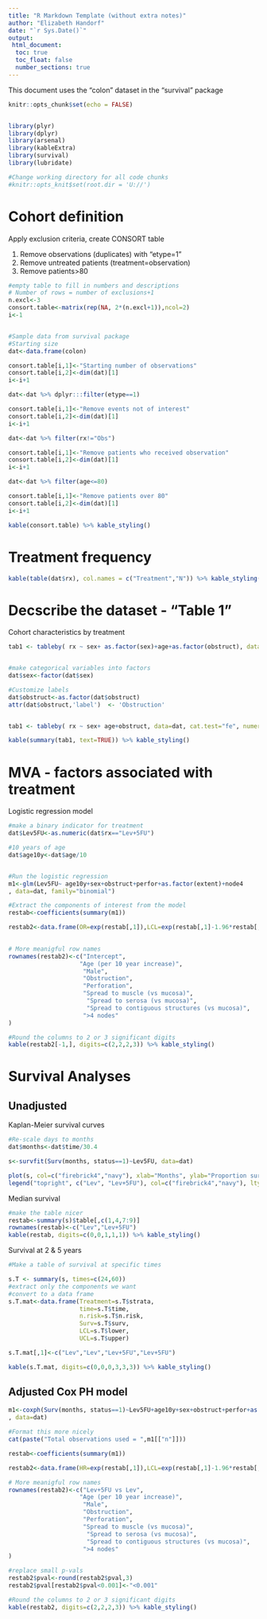 ---
title: "R Markdown Template (without extra notes)"
author: "Elizabeth Handorf"
date: "`r Sys.Date()`"
output: 
 html_document:
  toc: true
  toc_float: false
  number_sections: true
---

This document uses the "colon" dataset in the "survival" package

```{r setup, include=FALSE}
knitr::opts_chunk$set(echo = FALSE)


library(plyr)
library(dplyr)
library(arsenal)
library(kableExtra)
library(survival)
library(lubridate)

#Change working directory for all code chunks
#knitr::opts_knit$set(root.dir = 'U://')


```




# Cohort definition

Apply exclusion criteria, create CONSORT table

1. Remove observations (duplicates) with "etype=1"  
2. Remove untreated patients (treatment=observation)  
2. Remove patients>80

```{r, reuslts='asis'}

#empty table to fill in numbers and descriptions
# Number of rows = number of exclusions+1
n.excl<-3
consort.table<-matrix(rep(NA, 2*(n.excl+1)),ncol=2)
i<-1


#Sample data from survival package
#Starting size
dat<-data.frame(colon)

consort.table[i,1]<-"Starting number of observations"
consort.table[i,2]<-dim(dat)[1]
i<-i+1

dat<-dat %>% dplyr:::filter(etype==1)

consort.table[i,1]<-"Remove events not of interest"
consort.table[i,2]<-dim(dat)[1]
i<-i+1

dat<-dat %>% filter(rx!="Obs")

consort.table[i,1]<-"Remove patients who received observation"
consort.table[i,2]<-dim(dat)[1]
i<-i+1

dat<-dat %>% filter(age<=80)

consort.table[i,1]<-"Remove patients over 80"
consort.table[i,2]<-dim(dat)[1]
i<-i+1

kable(consort.table) %>% kable_styling()

```

# Treatment frequency



```{r, reuslts='asis'}
kable(table(dat$rx), col.names = c("Treatment","N")) %>% kable_styling()
```



# Decscribe the dataset - "Table 1"

Cohort characteristics by treatment

```{r, reuslts='asis'}

tab1 <- tableby( rx ~ sex+ as.factor(sex)+age+as.factor(obstruct), data=dat)


#make categorical variables into factors
dat$sex<-factor(dat$sex)

#Customize labels
dat$obstruct<-as.factor(dat$obstruct)
attr(dat$obstruct,'label')  <- 'Obstruction'


tab1 <- tableby( rx ~ sex+ age+obstruct, data=dat, cat.test="fe", numeric.test = "kwt")

kable(summary(tab1, text=TRUE)) %>% kable_styling()
```

# MVA - factors associated with treatment

Logistic regression model

```{r, results="asis"}

#make a binary indicator for treatment
dat$Lev5FU<-as.numeric(dat$rx=="Lev+5FU")

#10 years of age
dat$age10y<-dat$age/10


#Run the logistic regression
m1<-glm(Lev5FU~ age10y+sex+obstruct+perfor+as.factor(extent)+node4
, data=dat, family="binomial")

#Extract the components of interest from the model
restab<-coefficients(summary(m1))

restab2<-data.frame(OR=exp(restab[,1]),LCL=exp(restab[,1]-1.96*restab[,2]),UCL=exp(restab[,1]+1.96*restab[,2]),pval=restab[,4])
                

# More meanigful row names
rownames(restab2)<-c("Intercept",
                    "Age (per 10 year increase)",
                     "Male",
                     "Obstruction",
                     "Perforation",
                     "Spread to muscle (vs mucosa)",
                      "Spread to serosa (vs mucosa)",
                      "Spread to contiguous structures (vs mucosa)",
                     ">4 nodes"
)

#Round the columns to 2 or 3 significant digits
kable(restab2[-1,], digits=c(2,2,2,3)) %>% kable_styling()

```


# Survival Analyses

## Unadjusted

Kaplan-Meier survival curves

```{r, reuslts='asis'}
#Re-scale days to months
dat$months<-dat$time/30.4

s<-survfit(Surv(months, status==1)~Lev5FU, data=dat)

plot(s, col=c("firebrick4","navy"), xlab="Months", ylab="Proportion surviving", main="Progression-free survival")
legend("topright", c("Lev", "Lev+5FU"), col=c("firebrick4","navy"), lty=1)


```

Median survival
```{r, reuslts='asis'}

#make the table nicer
restab<-summary(s)$table[,c(1,4,7:9)]
rownames(restab)<-c("Lev","Lev+5FU")
kable(restab, digits=c(0,0,1,1,1)) %>% kable_styling()


```

Survival at 2 & 5 years

```{r, reuslts='asis'}
#Make a table of survival at specific times

s.T <- summary(s, times=c(24,60))
#extract only the components we want
#convert to a data frame
s.T.mat<-data.frame(Treatment=s.T$strata,
                    time=s.T$time,
                    n.risk=s.T$n.risk, 
                    Surv=s.T$surv, 
                    LCL=s.T$lower, 
                    UCL=s.T$upper)

s.T.mat[,1]<-c("Lev","Lev","Lev+5FU","Lev+5FU")

kable(s.T.mat, digits=c(0,0,0,3,3,3)) %>% kable_styling()
```

## Adjusted Cox PH model


```{r, results="asis"}


m1<-coxph(Surv(months, status==1)~Lev5FU+age10y+sex+obstruct+perfor+as.factor(extent)+node4
, data=dat)

#Format this more nicely
cat(paste("Total observations used = ",m1[["n"]]))

restab<-coefficients(summary(m1))

restab2<-data.frame(HR=exp(restab[,1]),LCL=exp(restab[,1]-1.96*restab[,3]),UCL=exp(restab[,1]+1.96*restab[,3]),pval=restab[,5])

# More meanigful row names
rownames(restab2)<-c("Lev+5FU vs Lev",
                    "Age (per 10 year increase)",
                     "Male",
                     "Obstruction",
                     "Perforation",
                     "Spread to muscle (vs mucosa)",
                      "Spread to serosa (vs mucosa)",
                      "Spread to contiguous structures (vs mucosa)",
                     ">4 nodes"
)

#replace small p-vals
restab2$pval<-round(restab2$pval,3)
restab2$pval[restab2$pval<0.001]<-"<0.001"

#Round the columns to 2 or 3 significant digits
kable(restab2, digits=c(2,2,2,3)) %>% kable_styling()

```